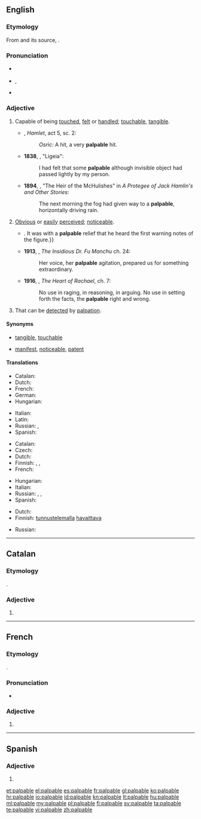 ==English==
{{was wotd|2008|May|4}}

===Etymology===
From {{etyl|frm|en}} {{term|palpable|lang=frm}} and its source, {{etyl|la|en}} {{term|palpābilis|lang=la}}.

===Pronunciation===
* {{a|UK}} {{IPA|/ˈpalpəbəl/}}
* {{a|US}} {{enPR|păl'pə-bəl}}, {{IPA|/ˈpælpəbəl/}}
* {{audio|en-us-palpable.ogg|Audio (US)}}

===Adjective===
{{en-adj}}

# Capable of being [[touch]]ed, [[felt]] or [[handle]]d; [[touchable]], [[tangible]].
#* {{circa|1600}} {{w|William Shakespeare}}, ''Hamlet'', act 5, sc. 2:
#*: ''Osric:'' A hit, a very '''palpable''' hit.
#* '''1838''', {{w|Edgar Allan Poe}}, "Ligeia":
#*: I had felt that some '''palpable''' although invisible object had passed lightly by my person.
#* '''1894''', {{w|Bret Harte}}, "The Heir of the McHulishes" in ''A Protegee of Jack Hamlin's and Other Stories'':
#*: The next morning the fog had given way to a '''palpable''', horizontally driving rain.
# [[obvious|Obvious]] or [[easily]] [[perceived]]; [[noticeable]].
#* {{quote-book|year=1898|author={{w|Winston Churchill (novelist)|Winston Churchill}}
|title={{w|The Celebrity}}|chapter=5
|passage=Although the Celebrity was almost impervious to sarcasm, he was now beginning to exhibit visible signs of uneasiness,{{...}}. It was with a '''palpable''' relief that he heard the first warning notes of the figure.}}
#* '''1913''', {{w|Sax Rohmer}}, ''The Insidious Dr. Fu Manchu'' ch. 24:
#*: Her voice, her '''palpable''' agitation, prepared us for something extraordinary.
#* '''1916''', {{w|Kathleen Norris}}, ''The Heart of Rachael'', ch. 7:
#*: No use in raging, in reasoning, in arguing. No use in setting forth the facts, the '''palpable''' right and wrong.
# {{context|medicine|lang=en}} That can be [[detect]]ed by [[palpation]].

====Synonyms====
* {{sense|capable of being touched}} [[tangible]], [[touchable]]
* {{sense|obvious or easily perceived}} [[manifest]], [[noticeable]], [[patent]]

====Translations====
{{trans-top|capable of being touched}}
* Catalan: {{t|ca|palpable}}
* Dutch: {{t|nl|tastbaar}}
* French: {{t+|fr|palpable}}
* German: {{t+|de|greifbar}}
* Hungarian: {{t+|hu|tapintható}}
{{trans-mid}}
* Italian: {{t|it|palpabile}}
* Latin: {{t|la|palpābilis}}
* Russian: {{t+|ru|осязаемый|sc=Cyrl|tr=osjazájemyj}}, {{t+|ru|ощутимый|sc=Cyrl|tr=oščutímyj}}
* Spanish: {{t+|es|palpable}}
{{trans-bottom}}

{{trans-top|obvious}}
* Catalan: {{t|ca|palpable}}
* Czech: {{t+|cs|zřejmý}}
* Dutch: {{t|nl|te snijden}}
* Finnish: {{t+|fi|selvä}}, {{t|fi|kouriintuntuva}}, {{t|fi|käsinkosketeltava}}
* French: {{t+|fr|palpable}}
{{trans-mid}}
* Hungarian: {{t|hu|érzékelhető}}
* Italian: {{t+|it|evidente}}
* Russian: {{t+|ru|очевидный|sc=Cyrl|tr=očevídnyj}}, {{t+|ru|явный|sc=Cyrl|tr=jávnyj}}, {{t+|ru|ясный|sc=Cyrl|tr=jásnyj}}
* Spanish: {{t+|es|palpable}}
{{trans-bottom}}

{{trans-top|that can be detected by palpation}}
* Dutch: {{t|nl|palpeerbaar}}
* Finnish: [[tunnustelu|tunnustelemalla]] [[havaittava]]
{{trans-mid}}
* Russian: {{t|ru|прощупываемый|sc=Cyrl|tr=proščúpyvajemyj}}
{{trans-bottom}}

----

==Catalan==

===Etymology===
{{etyl|la|ca}} {{term|palpābilis|lang=la}}.

===Adjective===
{{ca-adj|mf}}

# {{l|en|palpable}}

----

==French==

===Etymology===
{{etyl|la|fr}} {{term|palpābilis|lang=la}}.

===Pronunciation===
* {{IPA|/palpabl/|lang=fr}}

===Adjective===
{{fr-adj|mf}}

# {{l|en|palpable}}

----

==Spanish==

===Adjective===
{{es-adj}}

# {{l|en|palpable}}

[[et:palpable]]
[[el:palpable]]
[[es:palpable]]
[[fr:palpable]]
[[gl:palpable]]
[[ko:palpable]]
[[hr:palpable]]
[[io:palpable]]
[[id:palpable]]
[[kn:palpable]]
[[lt:palpable]]
[[hu:palpable]]
[[ml:palpable]]
[[my:palpable]]
[[pl:palpable]]
[[fi:palpable]]
[[sv:palpable]]
[[ta:palpable]]
[[te:palpable]]
[[vi:palpable]]
[[zh:palpable]]